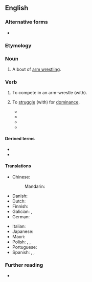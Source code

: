 {{also|arm wrestle}}
==English==

===Alternative forms===
* {{alter|en|arm wrestle}}

===Etymology===
{{compound|en|arm|wrestle}}

===Noun===
{{en-noun|head=[[arm]]-[[wrestle]]}}

# {{lb|en|sports}} A bout of [[arm wrestling]].

===Verb===
{{en-verb}}

# {{lb|en|ambitransitive}} To compete in an arm-wrestle (with).
#: {{syn|en|pull wrists}}
# {{lb|en|ambitransitive|by extension}} To [[struggle]] (with) for [[dominance]].
#* {{quote-book|en|year=1996|title=DreamEden|author=Linda Ty-Casper |page=318|ISBN=0295975865|passage=Unable to give any answer, Benhur finds himself being '''arm-wrestled''' on both sides; he feels like a boy with them, unscathed as yet by Tuesday morning in Constitutional Law }}
#* {{quote-book|en|year=1999|title=Welcome to My Family|author=Roz D. Fox|page=151|ISBN=0373708858|passage=I '''arm-wrestled''' a promise from Gordon Dempsey that news of our night in Atlantic City would go no further. }}
#* {{quote-book|en|year=2014 |title=The Other Renaissance: Italian Humanism between Hegel and Heidegger|author=Rocco Rubini|ISBN=022618627X|passage=In fact, throughout 1946, they continued to '''arm-wrestle''' over which of them was entitled to philosophize.}}
#* {{quote-book|en|year=2015|title=Who Cooked Adam Smith's Dinner?|author=Katrine Marcal|page=62|ISBN=9781925113723|passage=The idea that war and conflicts are purely rational, calculable considerations lives on today. Even if the playing fields for the superpowers' '''arm-wrestling''' matches are no longer Berlin, Vienna, Warsaw, but instead Kabul, Tehran and Peshawar.}}

====Derived terms====
* {{l|en|arm-wrestler}}
* {{l|en|arm-wrestling}}

====Translations====
{{trans-top|to compete in an arm-wrestle}}
* Chinese:
*: Mandarin: {{t-needed|cmn}}
* Danish: {{t|da|lægge arm}}
* Dutch: {{t+|nl|armworstelen}}
* Finnish: {{t|fi|vääntää kättä}}
* Galician: {{t+|gl|botar un pulso}}, {{t+|gl|pulsear}}
* German: {{t|de|armdrücken}}
{{trans-mid}}
* Italian: {{t|it|[[fare]] [[a]] [[braccio di ferro]]}}
* Japanese: {{t|ja|アームレスリングする|tr=āmu resuringu suru|sc=Jpan}}
* Maori: {{t|mi|mamau ringa}}
* Polish: {{t|pl|siłować się}}, {{t|pl|siłować na rękę}}, {{t|pl|siłować się na rękę}}
* Portuguese: {{t|pt|[[disputar]] [[queda de braço]]}}
* Spanish: {{t+|es|pulsear}}, {{t|es|echar un pulso}}, {{t|es|echar un fuerzitas}}
{{trans-bottom}}

===Further reading===
* {{pedia|arm wrestling}}